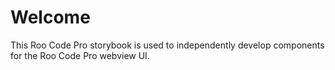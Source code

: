
<Meta title="Welcome" />

# Welcome

This Roo Code Pro storybook is used to independently develop components for the Roo Code Pro webview UI.

